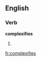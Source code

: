 ==English==

===Verb===
'''complexifies'''

# {{third-person singular of|[[complexify]]}}

[[fr:complexifies]]